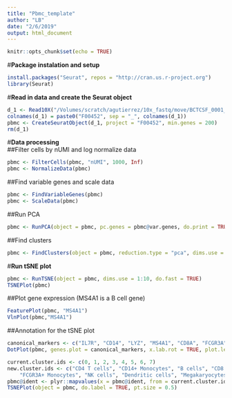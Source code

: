 ```yaml
---
title: "Pbmc_template"
author: "LB"
date: "2/6/2019"
output: html_document
---
```


```r
knitr::opts_chunk$set(echo = TRUE)
```
#**Package instalation and setup**

```r
install.packages("Seurat", repos = "http://cran.us.r-project.org")
library(Seurat)
```
#**Read in data and create the Seurat object**
```r

d_1 <- Read10X("/Volumes/scratch/agutierrez/10x_fastq/move/BCTCSF_0001_3_CS_MNC_C2_X5SCR_F00452_HWJNCBBXX/outs/filtered_gene_bc_matrices/GRCh38")
colnames(d_1) = paste0("F00452", sep = "_", colnames(d_1))
pbmc <- CreateSeuratObject(d_1, project = "F00452", min.genes = 200)
rm(d_1)
```
#**Data processing**  
##Filter cells by nUMI and log normalize data
```r
pbmc <- FilterCells(pbmc, "nUMI", 1000, Inf)
pbmc <- NormalizeData(pbmc)
```
##Find variable genes and scale data
```r
pbmc <- FindVariableGenes(pbmc)
pbmc <- ScaleData(pbmc)
```
##Run PCA
```r
pbmc <- RunPCA(object = pbmc, pc.genes = pbmc@var.genes, do.print = TRUE, pcs.print = 1:5, genes.print = 5)
```  
##Find clusters

```r
pbmc <- FindClusters(object = pbmc, reduction.type = "pca", dims.use = 1:10, resolution = 0.6, print.output = 0, save.SNN = TRUE)
```  
#**Run tSNE plot**
```r
pbmc <- RunTSNE(object = pbmc, dims.use = 1:10, do.fast = TRUE)
TSNEPlot(pbmc)
```  
##Plot gene expression (MS4A1 is a B cell gene)
```r
FeaturePlot(pbmc, "MS4A1")
VlnPlot(pbmc,"MS4A1")
```  
##Annotation for the tSNE plot
```r
canonical_markers <- c("IL7R", "CD14", "LYZ", "MS4A1", "CD8A", "FCGR3A", "MS4A7", "GNLY", "NKG7", "FCER1A", "CST3", "PPBP")
DotPlot(pbmc, genes.plot = canonical_markers, x.lab.rot = TRUE, plot.legend = TRUE)

current.cluster.ids <- c(0, 1, 2, 3, 4, 5, 6, 7)
new.cluster.ids <- c("CD4 T cells", "CD14+ Monocytes", "B cells", "CD8 T cells", 
    "FCGR3A+ Monocytes", "NK cells", "Dendritic cells", "Megakaryocytes")
pbmc@ident <- plyr::mapvalues(x = pbmc@ident, from = current.cluster.ids, to = new.cluster.ids)
TSNEPlot(object = pbmc, do.label = TRUE, pt.size = 0.5)
```
